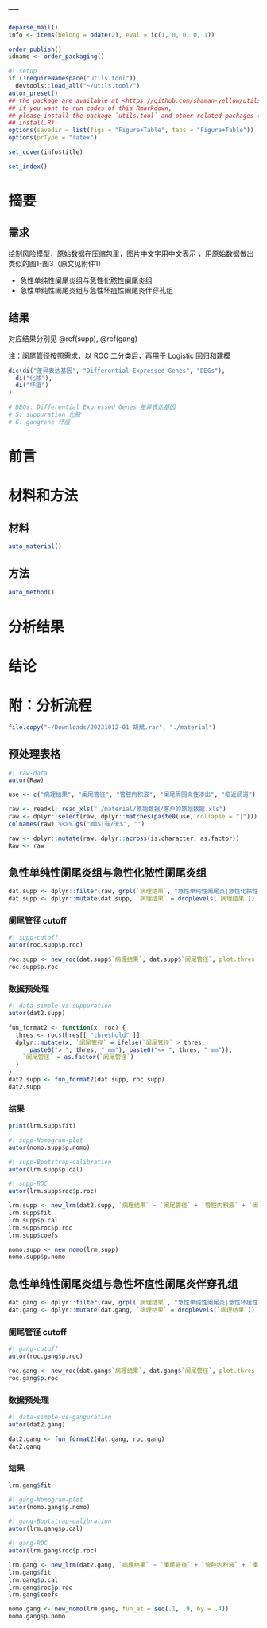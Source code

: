 ---
---

```r
deparse_mail()
info <- items(belong = odate(2), eval = ic(1, 0, 0, 0, 1))

order_publish()
idname <- order_packaging()
```

```r
#| setup
if (!requireNamespace("utils.tool"))
  devtools::load_all("~/utils.tool/")
autor_preset()
## the package are available at <https://github.com/shaman-yellow/utils.tool>
## if you want to run codes of this Rmarkdown,
## please install the package `utils.tool` and other related packages (run
## install.R)
options(savedir = list(figs = "Figure+Table", tabs = "Figure+Table"))
options(prType = "latex")
```

```r
set_cover(info$title)
```

```r
set_index()
```

# 摘要 {#abstract}

## 需求

绘制风险模型，原始数据在压缩包里，图片中文字用中文表示 ，用原始数据做出类似的图1-图3（原文见附件1）

- 急性单纯性阑尾炎组与急性化脓性阑尾炎组
- 急性单纯性阑尾炎组与急性坏疽性阑尾炎伴穿孔组

## 结果

对应结果分别见 \@ref(supp), \@ref(gang)

注：阑尾管径按照需求，以 ROC 二分类后，再用于 Logistic 回归和建模


```r
dic(di("差异表达基因", "Differential Expressed Genes", "DEGs"),
  di("化脓"),
  di("坏疽")
)

# DEGs: Differential Expressed Genes 差异表达基因
# S: suppuration 化脓
# G: gangrene 坏疽
```

# 前言 {#introduction}

# 材料和方法 {#methods}

## 材料

```r
auto_material()
```

## 方法

```r
auto_method()
```

# 分析结果 {#results}

# 结论 {#dis}

# 附：分析流程 {#workflow}

```r
file.copy("~/Downloads/20231012-01 胡斌.rar", "./material")
```

## 预处理表格

```r
#| raw-data
autor(Raw)
```

```r
use <- c("病理结果", "阑尾管径", "管腔内积液", "阑尾周围炎性渗出", "临近肠道")

raw <- readxl::read_xls("./material/原始数据/客户的原始数据.xls")
raw <- dplyr::select(raw, dplyr::matches(paste0(use, collapse = "|")))
colnames(raw) %<>% gs("mm$|有/无$", "")

raw <- dplyr::mutate(raw, dplyr::across(is.character, as.factor))
Raw <- raw
```

## 急性单纯性阑尾炎组与急性化脓性阑尾炎组 {#supp}

```r
dat.supp <- dplyr::filter(raw, grpl(`病理结果`, "急性单纯性阑尾炎|急性化脓性阑尾炎"))
dat.supp <- dplyr::mutate(dat.supp, `病理结果` = droplevels(`病理结果`))
```

### 阑尾管径 cutoff

```r
#| supp-cutoff
autor(roc.supp$p.roc)
```

```r
roc.supp <- new_roc(dat.supp$`病理结果`, dat.supp$`阑尾管径`, plot.thres = "best")
roc.supp$p.roc
```

### 数据预处理

```r
#| data-simple-vs-suppuration
autor(dat2.supp)
```

```r
fun_format2 <- function(x, roc) {
  thres <- roc$thres[[ "threshold" ]]
  dplyr::mutate(x, `阑尾管径` = ifelse(`阑尾管径` > thres,
      paste0("> ", thres, " mm"), paste0("<= ", thres, " mm")),
    `阑尾管径` = as.factor(`阑尾管径`)
  )
}
dat2.supp <- fun_format2(dat.supp, roc.supp)
dat2.supp
```

### 结果

```r
print(lrm.supp$fit)
```

```r
#| supp-Nomogram-plot
autor(nomo.supp$p.nomo)
```

```r
#| supp-Bootstrap-calibration
autor(lrm.supp$p.cal)
```

```r
#| supp-ROC
autor(lrm.supp$roc$p.roc)
```

```r
lrm.supp <- new_lrm(dat2.supp, `病理结果` ~ `阑尾管径` + `管腔内积液` + `阑尾周围炎性渗出` + `临近肠道反应`, rev.level = T)
lrm.supp$fit
lrm.supp$p.cal
lrm.supp$roc$p.roc
lrm.supp$coefs

nomo.supp <- new_nomo(lrm.supp)
nomo.supp$p.nomo

```

## 急性单纯性阑尾炎组与急性坏疽性阑尾炎伴穿孔组 {#gang}

```r
dat.gang <- dplyr::filter(raw, grpl(`病理结果`, "急性单纯性阑尾炎|急性坏疽性阑尾炎伴穿孔"))
dat.gang <- dplyr::mutate(dat.gang, `病理结果` = droplevels(`病理结果`))
```

### 阑尾管径 cutoff

```r
#| gang-cutoff
autor(roc.gang$p.roc)
```

```r
roc.gang <- new_roc(dat.gang$`病理结果`, dat.gang$`阑尾管径`, plot.thres = "best")
roc.gang$p.roc
```

### 数据预处理

```r
#| data-simple-vs-ganguration
autor(dat2.gang)
```

```r
dat2.gang <- fun_format2(dat.gang, roc.gang)
dat2.gang
```

### 结果

```r
lrm.gang$fit
```

```r
#| gang-Nomogram-plot
autor(nomo.gang$p.nomo)
```

```r
#| gang-Bootstrap-calibration
autor(lrm.gang$p.cal)
```

```r
#| gang-ROC
autor(lrm.gang$roc$p.roc)
```

```r
lrm.gang <- new_lrm(dat2.gang, `病理结果` ~ `阑尾管径` + `管腔内积液` + `阑尾周围炎性渗出` + `临近肠道反应`, rev.level = F)
lrm.gang$fit
lrm.gang$p.cal
lrm.gang$roc$p.roc
lrm.gang$coefs

nomo.gang <- new_nomo(lrm.gang, fun_at = seq(.1, .9, by = .4))
nomo.gang$p.nomo
```


